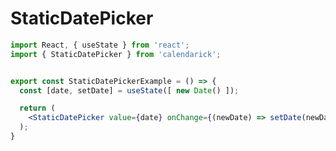 
# StaticDatePicker

```jsx
import React, { useState } from 'react';
import { StaticDatePicker } from 'calendarick';


export const StaticDatePickerExample = () => {
  const [date, setDate] = useState([ new Date() ]);

  return (
    <StaticDatePicker value={date} onChange={(newDate) => setDate(newDate)}/>
  );
}
```

<StaticDatePickerExample/>
